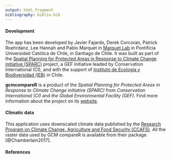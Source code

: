 ```yaml
---
output: html_fragment
bibliography: biblio.bib
---
```


#### Development

The app has been developed by Javier Fajardo, Derek Corcoran, Patrick Roehrdanz, Lee Hannah and Pablo Marquet in <a href = "http://marquet.cl/" target = "_blank">Marquet Lab</a> in Pontificia Universidad Católica de Chile, in Santiago de Chile. It was built as part of the <a href = "http://www.sparc-website.org/" target = "_blank">Spatial Planning for Protected Areas in Response to Climate Change initiative (SPARC)</a> project, a GEF initiative leaded by Conservation International (CI), and with the support of <a href = "http://ieb-chile.cl/" target = "_blank">Instituto de Ecología y Biodiversidad (IEB)</a> in Chile.

__gcmcompareR__ is a product of the _Spatial Planning for Protected Areas in Response to Climate Change initiative (SPARC)_ from _Conservation International (CI)_ and _the Global Environmental Facility (GEF)_. Find more information about the project on its <a href = "http://www.sparc-website.org/" target = "_blank">website</a>.

#### Climatic data

This application uses downscaled climate data published by the <a href = "http://ccafs-climate.org/" target = "_blank">Research Program on Climate Change, Agriculture and Food Security (CCAFS)</a>. All the raster data used by GCM compareR is available from their package [@Chamberlain2017].

#### References
